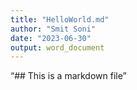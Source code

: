 ```yaml
---
title: "HelloWorld.md"
author: "Smit Soni"
date: "2023-06-30"
output: word_document
---
```


"## This is a markdown file"